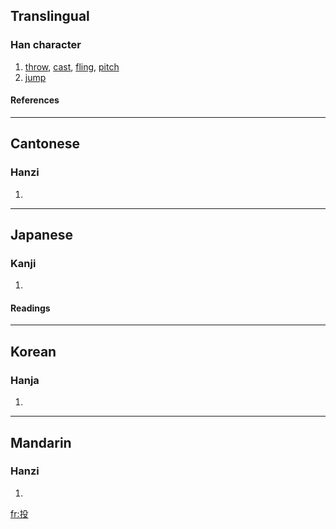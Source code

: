 ==Translingual==
===Han character===
{{Han char|rn=64|rad=手|as=04|sn=7|four=5704<sub>7</sub>|canj=手竹弓水 (QHNE)}}
# [[throw]], [[cast]], [[fling]], [[pitch]]
# [[jump]]
====References====
{{Han ref|kx=0421.130|dkj=11887|dj=0768.130|hdz=31842.030|uh=6295|ud=25237|bh=A7EB|bd=42987}}
----
==Cantonese==
===Hanzi===
{{yue-hanzi|jyut=|y=tau4}}
# {{defn|Cantonese}}
----
==Japanese==
===Kanji===
{{ja-kanji|grade=3|rs=手04}}
# {{defn|Japanese}} 
====Readings====
{{ja-readings|on=[[とう]] (tō)|kun=[[なげる]] (nageru)}}
----
==Korean==
===Hanja===
{{ko-hanja|hangeul=투|eumhun=|rv=tu|mr=t'u|y=thwu}}
# {{defn|Korean}}
----
==Mandarin==
===Hanzi===
{{cmn-hanzi|pin=[[káng]] (kang2), [[tóu]] (tou2)|wg=k'ang<sup>2</sup>, t'ou<sup>2</sup>}}
# {{defn|Mandarin}}

[[fr:投]]